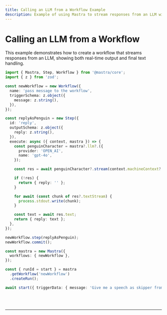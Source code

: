 ```yaml
---
title: Calling an LLM from a Workflow Example
description: Example of using Mastra to stream responses from an LLM within a workflow.
---
```



# Calling an LLM from a Workflow

This example demonstrates how to create a workflow that streams responses from an LLM, showing both real-time output and final text handling.

```ts showLineNumbers copy
import { Mastra, Step, Workflow } from '@mastra/core';
import { z } from 'zod';

const newWorkflow = new Workflow({
  name: 'pass message to the workflow',
  triggerSchema: z.object({
    message: z.string(),
  }),
});

const replyAsPenguin = new Step({
  id: 'reply',
  outputSchema: z.object({
    reply: z.string(),
  }),
  execute: async ({ context, mastra }) => {
    const penguinCharacter = mastra?.llm?.({
      provider: 'OPEN_AI',
      name: 'gpt-4o',
    });

    const res = await penguinCharacter?.stream(context.machineContext?.triggerData?.message);

    if (!res) {
      return { reply: '' };
    }

    for await (const chunk of res?.textStream) {
      process.stdout.write(chunk);
    }

    const text = await res.text;
    return { reply: text };
  },
});

newWorkflow.step(replyAsPenguin);
newWorkflow.commit();

const mastra = new Mastra({
  workflows: { newWorkflow },
});

const { runId = start } = mastra
  .getWorkflow('newWorkflow')
  .createRun();

await start({ triggerData: { message: 'Give me a speech as skipper from penguin of madagascar' } });
```

<br />
<br />
<hr className="dark:border-[#404040] border-gray-300" />
<br />
<br />
<GithubLink
  link={'https://github.com/mastra-ai/mastra/blob/main/examples/basics/workflows/calling-llm-from-workflow'}
/>
